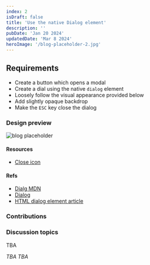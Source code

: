 ```yaml
---
index: 2
isDraft: false
title: 'Use the native Dialog element'
description: ''
pubDate: 'Jan 20 2024'
updatedDate: 'Mar 8 2024'
heroImage: '/blog-placeholder-2.jpg'
---
```



## Requirements
* Create a button which opens a modal
* Create a dial using the native `dialog` element
* Loosely follow the visual appearance provided below
* Add slightly opaque backdrop
* <Special /> Make the `ESC` key close the dialog

### Design preview
![blog placeholder](/fe-hunger-games/challenge-resources/challenge0-design.png)

#### Resources
* [Close icon](/fe-hunger-games/challenge-resources/close.svg)

#### Refs
* [Dialg MDN](https://developer.mozilla.org/en-US/docs/Web/HTML/Element/dialog)
* [Dialog](https://web.dev/learn/html/dialog)
* [HTML dialog element article](https://blog.webdevsimplified.com/2023-04/html-dialog/)

### Contributions
<DocumentPreview content={asavovDocument} index="2" fileName="asavov.html" />
<DocumentPreview content={gdespolovDocument} index="2" fileName="gdespolov.html" />
<DocumentPreview content={smarkovDocument} index="2" fileName="smarkov.html" />
<DocumentPreview content={rpetrovDocument} index="2" fileName="rpetrov.html" />

### Discussion topics
TBA

<Winner>
  <em>TBA</em>
</Winner>

<MVP>
  <em>TBA</em>
</MVP>
